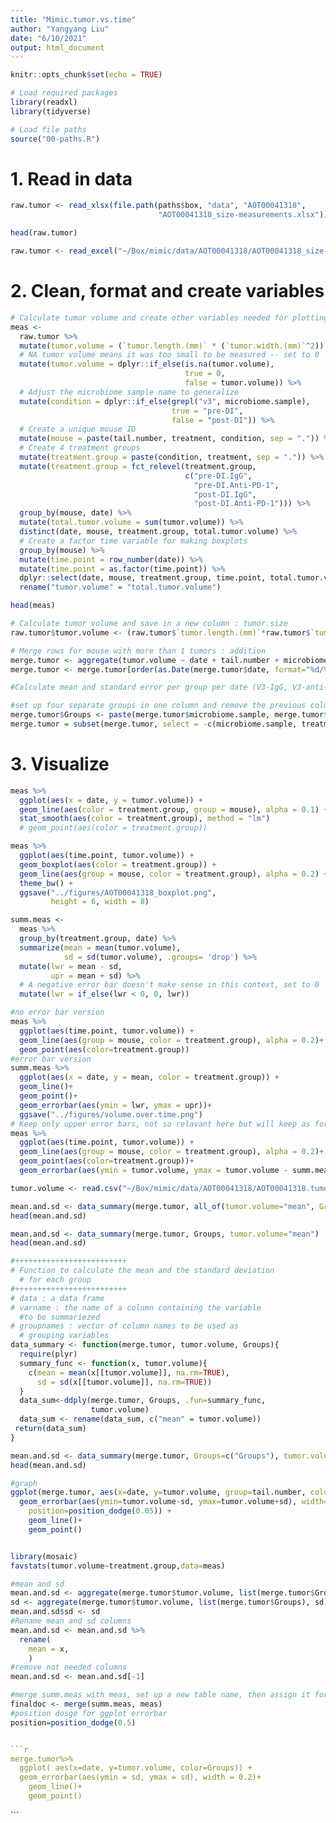 ```yaml
---
title: "Mimic.tumor.vs.time"
author: "Yangyang Liu"
date: "6/10/2021"
output: html_document
---
```


```r
knitr::opts_chunk$set(echo = TRUE)

# Load required packages
library(readxl)
library(tidyverse)

# Load file paths
source("00-paths.R")
```

# 1. Read in data 

```r
raw.tumor <- read_xlsx(file.path(paths$box, "data", "AOT00041318",
                                 "AOT00041318_size-measurements.xlsx"))

head(raw.tumor)
```

```r
raw.tumor <- read_excel("~/Box/mimic/data/AOT00041318/AOT00041318_size-measurements.xlsx")


```

# 2. Clean, format and create variables

```r
# Calculate tumor volume and create other variables needed for plotting
meas <- 
  raw.tumor %>%
  mutate(tumor.volume = (`tumor.length.(mm)` * (`tumor.width.(mm)`^2)) / 2) %>%
  # NA tumor volume means it was too small to be measured -- set to 0
  mutate(tumor.volume = dplyr::if_else(is.na(tumor.volume),
                                       true = 0,
                                       false = tumor.volume)) %>%
  # Adjust the microbiome sample name to generalize
  mutate(condition = dplyr::if_else(grepl("v3", microbiome.sample),
                                    true = "pre-DI",
                                    false = "post-DI")) %>%
  # Create a unique mouse ID
  mutate(mouse = paste(tail.number, treatment, condition, sep = ".")) %>%
  # Create 4 treatment groups
  mutate(treatment.group = paste(condition, treatment, sep = ".")) %>%
  mutate(treatment.group = fct_relevel(treatment.group,
                                       c("pre-DI.IgG",
                                         "pre-DI.Anti-PD-1",
                                         "post-DI.IgG",
                                         "post-DI.Anti-PD-1"))) %>%
  group_by(mouse, date) %>%
  mutate(total.tumor.volume = sum(tumor.volume)) %>%
  distinct(date, mouse, treatment.group, total.tumor.volume) %>%
  # Create a factor time variable for making boxplots
  group_by(mouse) %>%
  mutate(time.point = row_number(date)) %>%
  mutate(time.point = as.factor(time.point)) %>%
  dplyr::select(date, mouse, treatment.group, time.point, total.tumor.volume) %>%
  rename("tumor.volume" = "total.tumor.volume")

head(meas)
```

```r

# Calculate tumor volume and save in a new column : tumor.size
raw.tumor$tumor.volume <- (raw.tumor$`tumor.length.(mm)`*raw.tumor$`tumor.width.(mm)`*raw.tumor$`tumor.width.(mm)`)/2

# Merge rows for mouse with more than 1 tumors : addition
merge.tumor <- aggregate(tumor.volume ~ date + tail.number + microbiome.sample + treatment, FUN = sum, data=raw.tumor)
merge.tumor <- merge.tumor[order(as.Date(merge.tumor$date, format="%d/%m/%Y")),]

#Calculate mean and standard error per group per date (V3-IgG, V3-anti-PD1, V4-IgG, V4-anti-PD-1) -yet to be done

#set up four separate groups in one column and remove the previous columns
merge.tumor$Groups <- paste(merge.tumor$microbiome.sample, merge.tumor$treatment)
merge.tumor = subset(merge.tumor, select = -c(microbiome.sample, treatment) )


```


# 3. Visualize

```r
meas %>%
  ggplot(aes(x = date, y = tumor.volume)) +
  geom_line(aes(color = treatment.group, group = mouse), alpha = 0.1) +
  stat_smooth(aes(color = treatment.group), method = "lm")
  # geom_point(aes(color = treatment.group))
```

```r
meas %>%
  ggplot(aes(time.point, tumor.volume)) +
  geom_boxplot(aes(color = treatment.group)) +
  geom_line(aes(group = mouse, color = treatment.group), alpha = 0.2) +
  theme_bw() +
  ggsave("../figures/AOT00041318_boxplot.png",
         height = 6, width = 8)
```

```r
summ.meas <- 
  meas %>%
  group_by(treatment.group, date) %>%
  summarize(mean = mean(tumor.volume),
            sd = sd(tumor.volume), .groups= 'drop') %>%
  mutate(lwr = mean - sd,
         upr = mean + sd) %>%
  # A negative error bar doesn't make sense in this context, set to 0
  mutate(lwr = if_else(lwr < 0, 0, lwr))
```

```r
#no error bar version
meas %>%
  ggplot(aes(time.point, tumor.volume)) +
  geom_line(aes(group = mouse, color = treatment.group), alpha = 0.2)+
  geom_point(aes(color=treatment.group))
#error bar version
summ.meas %>%
  ggplot(aes(x = date, y = mean, color = treatment.group)) +
  geom_line()+
  geom_point()+
  geom_errorbar(aes(ymin = lwr, ymax = upr))+
  ggsave("../figures/volume.over.time.png")
# Keep only upper error bars, not so relavant here but will keep as for future reference
meas %>%
  ggplot(aes(time.point, tumor.volume)) +
  geom_line(aes(group = mouse, color = treatment.group), alpha = 0.2)+
  geom_point(aes(color=treatment.group))+
  geom_errorbar(aes(ymin = tumor.volume, ymax = tumor.volume - summ.meas$upr, color = treatment.group), width = 0.1)  
```

```r
tumor.volume <- read.csv("~/Box/mimic/data/AOT00041318/AOT00041318.tumor.size.calculated.csv")

mean.and.sd <- data_summary(merge.tumor, all_of(tumor.volume="mean", Groups=c("Groups","tail.number")))
head(mean.and.sd)

mean.and.sd <- data_summary(merge.tumor, Groups, tumor.volume="mean")
head(mean.and.sd)

#+++++++++++++++++++++++++
# Function to calculate the mean and the standard deviation
  # for each group
#+++++++++++++++++++++++++
# data : a data frame
# varname : the name of a column containing the variable
  #to be summariezed
# groupnames : vector of column names to be used as
  # grouping variables
data_summary <- function(merge.tumor, tumor.volume, Groups){
  require(plyr)
  summary_func <- function(x, tumor.volume){
    c(mean = mean(x[[tumor.volume]], na.rm=TRUE),
      sd = sd(x[[tumor.volume]], na.rm=TRUE))
  }
  data_sum<-ddply(merge.tumor, Groups, .fun=summary_func,
                  tumor.volume)
  data_sum <- rename(data_sum, c("mean" = tumor.volume))
 return(data_sum)
}

mean.and.sd <- data_summary(merge.tumor, Groups=c("Groups"), tumor.volume="mean")
head(mean.and.sd)

#graph
ggplot(merge.tumor, aes(x=date, y=tumor.volume, group=tail.number, color=Groups)) + 
  geom_errorbar(aes(ymin=tumor.volume-sd, ymax=tumor.volume+sd), width=.1, 
    position=position_dodge(0.05)) +
    geom_line()+
    geom_point()


library(mosaic)
favstats(tumor.volume~treatment.group,data=meas)

#mean and sd
mean.and.sd <- aggregate(merge.tumor$tumor.volume, list(merge.tumor$Groups), mean)
sd <- aggregate(merge.tumor$tumor.volume, list(merge.tumor$Groups), sd)
mean.and.sd$sd <- sd
#Rename mean and sd columns
mean.and.sd <- mean.and.sd %>% 
  rename(
    mean = x, 
    )
#remove not needed columns
mean.and.sd <- mean.and.sd[-1]

#merge summ.meas with meas, set up a new table name, then assign it for the line plot=cannot work, different length
finaldoc <- merge(summ.meas, meas)
#position dosge for ggplot errorbar
position=position_dodge(0.5) 


```r

merge.tumor%>%
  ggplot( aes(x=date, y=tumor.volume, color=Groups)) +
  geom_errorbar(aes(ymin = sd, ymax = sd), width = 0.2)+      
    geom_line()+
    geom_point()
```
    
```

